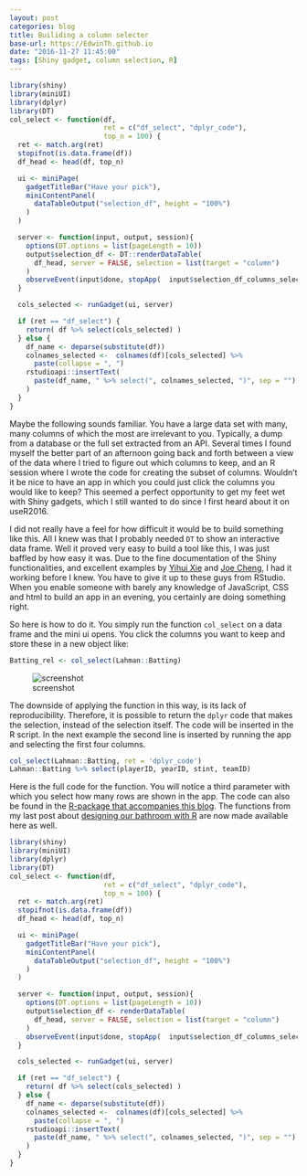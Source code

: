 ```yaml
---
layout: post
categories: blog
title: Builiding a column selecter
base-url: https://EdwinTh.github.io
date: "2016-11-27 11:45:00"
tags: [Shiny gadget, column selection, R]
---
```


```r
library(shiny)
library(miniUI)
library(dplyr)
library(DT)
col_select <- function(df,
                       ret = c("df_select", "dplyr_code"),
                       top_n = 100) {
  ret <- match.arg(ret)
  stopifnot(is.data.frame(df))
  df_head <- head(df, top_n)

  ui <- miniPage(
    gadgetTitleBar("Have your pick"),
    miniContentPanel(
      dataTableOutput("selection_df", height = "100%")
    )
  )

  server <- function(input, output, session){
    options(DT.options = list(pageLength = 10))
    output$selection_df <- DT::renderDataTable(
      df_head, server = FALSE, selection = list(target = "column")
    )
    observeEvent(input$done, stopApp(  input$selection_df_columns_selected))
  }

  cols_selected <- runGadget(ui, server)

  if (ret == "df_select") {
    return( df %>% select(cols_selected) )
  } else {
    df_name <- deparse(substitute(df))
    colnames_selected <-  colnames(df)[cols_selected] %>%
      paste(collapse = ", ")
    rstudioapi::insertText(
      paste(df_name, " %>% select(", colnames_selected, ")", sep = "")
    )
  }
}
```

Maybe the following sounds familiar. You have a large data set with many, many columns of which the most are irrelevant to you. Typically, a dump from a database or the full set extracted from an API. Several times I found myself the better part of an afternoon going back and forth between a view of the data where I tried to figure out which columns to keep, and an R session where I wrote the code for creating the subset of columns. Wouldn't it be nice to have an app in which you could just click the columns you would like to keep? This seemed a perfect opportunity to get my feet wet with Shiny gadgets, which I still wanted to do since I first heard about it on useR2016.

I did not really have a feel for how difficult it would be to build something like this. All I knew was that I probably needed `DT` to show an interactive data frame. Well it proved very easy to build a tool like this, I was just baffled by how easy it was. Due to the fine documentation of the Shiny functionalities, and excellent examples by [Yihui Xie](https://yihui.shinyapps.io/DT-selection/) and [Joe Cheng](http://shiny.rstudio.com/articles/gadgets.html), I had it working before I knew. You have to give it up to these guys from RStudio. When you enable someone with barely any knowledge of JavaScript, CSS and html to build an app in an evening, you certainly are doing something right.

So here is how to do it. You simply run the function `col_select` on a data frame and the mini ui opens. You click the columns you want to keep and store these in a new object like:

```r
Batting_rel <- col_select(Lahman::Batting)
```

![screenshot](/images/2016-11-26/col_sel_screenshot.png)

The downside of applying the function in this way, is its lack of reproducibility. Therefore, it is possible to return the `dplyr` code that makes the selection, instead of the selection itself. The code will be inserted in the R script. In the next example the second line is inserted by running the app and selecting the first four columns.

```r
col_select(Lahman::Batting, ret = 'dplyr_code')
Lahman::Batting %>% select(playerID, yearID, stint, teamID)
```

Here is the full code for the function. You will notice a third parameter with which you select how many rows are shown in the app. The code can also be found in the [R-package that accompanies this blog](https://github.com/edwinth/thatssorandom). The functions from my last post about [designing our bathroom with R](https://edwinth.github.io/blog/bathroom-with-r/) are now made available here as well.

```r
library(shiny)
library(miniUI)
library(dplyr)
library(DT)
col_select <- function(df,
                       ret = c("df_select", "dplyr_code"),
                       top_n = 100) {
  ret <- match.arg(ret)
  stopifnot(is.data.frame(df))
  df_head <- head(df, top_n)

  ui <- miniPage(
    gadgetTitleBar("Have your pick"),
    miniContentPanel(
      dataTableOutput("selection_df", height = "100%")
    )
  )

  server <- function(input, output, session){
    options(DT.options = list(pageLength = 10))
    output$selection_df <- renderDataTable(
      df_head, server = FALSE, selection = list(target = "column")
    )
    observeEvent(input$done, stopApp(  input$selection_df_columns_selected))
  }

  cols_selected <- runGadget(ui, server)

  if (ret == "df_select") {
    return( df %>% select(cols_selected) )
  } else {
    df_name <- deparse(substitute(df))
    colnames_selected <-  colnames(df)[cols_selected] %>%
      paste(collapse = ", ")
    rstudioapi::insertText(
      paste(df_name, " %>% select(", colnames_selected, ")", sep = "")
    )
  }
}
```





